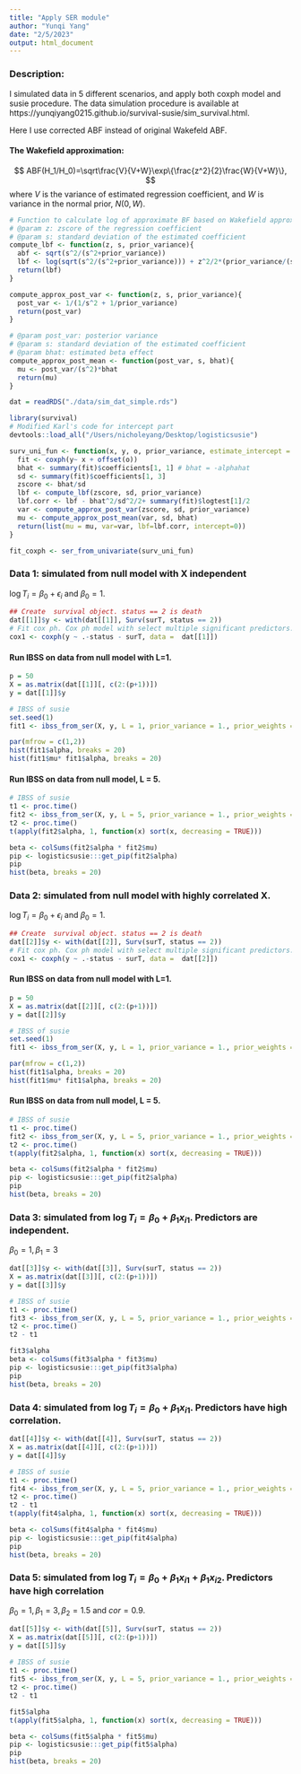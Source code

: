```yaml
---
title: "Apply SER module"
author: "Yunqi Yang"
date: "2/5/2023"
output: html_document
---
```

### Description:

I simulated data in 5 different scenarios, and apply both coxph model and susie procedure. The data simulation procedure is available at https://yunqiyang0215.github.io/survival-susie/sim_survival.html.

Here I use corrected ABF instead of original Wakefeld ABF.


#### The Wakefield approximation:
$$
ABF(H_1/H_0)=\sqrt\frac{V}{V+W}\exp\{\frac{z^2}{2}\frac{W}{V+W}\},
$$
where $V$ is the variance of estimated regression coefficient, and $W$ is variance in the normal prior, $N(0,W)$. 

```r
# Function to calculate log of approximate BF based on Wakefield approximation
# @param z: zscore of the regression coefficient
# @param s: standard deviation of the estimated coefficient
compute_lbf <- function(z, s, prior_variance){
  abf <- sqrt(s^2/(s^2+prior_variance))
  lbf <- log(sqrt(s^2/(s^2+prior_variance))) + z^2/2*(prior_variance/(s^2+prior_variance))
  return(lbf)
}

compute_approx_post_var <- function(z, s, prior_variance){
  post_var <- 1/(1/s^2 + 1/prior_variance)
  return(post_var)
}

# @param post_var: posterior variance
# @param s: standard deviation of the estimated coefficient
# @param bhat: estimated beta effect
compute_approx_post_mean <- function(post_var, s, bhat){
  mu <- post_var/(s^2)*bhat
  return(mu)
}

```

```r
dat = readRDS("./data/sim_dat_simple.rds")

library(survival)
# Modified Karl's code for intercept part
devtools::load_all("/Users/nicholeyang/Desktop/logisticsusie")
```

```r
surv_uni_fun <- function(x, y, o, prior_variance, estimate_intercept = 0, ...){
  fit <- coxph(y~ x + offset(o))
  bhat <- summary(fit)$coefficients[1, 1] # bhat = -alphahat
  sd <- summary(fit)$coefficients[1, 3]
  zscore <- bhat/sd
  lbf <- compute_lbf(zscore, sd, prior_variance)
  lbf.corr <- lbf - bhat^2/sd^2/2+ summary(fit)$logtest[1]/2
  var <- compute_approx_post_var(zscore, sd, prior_variance)
  mu <- compute_approx_post_mean(var, sd, bhat)
  return(list(mu = mu, var=var, lbf=lbf.corr, intercept=0))
}

fit_coxph <- ser_from_univariate(surv_uni_fun)
```





### Data 1: simulated from null model with X independent

$\log T_i =\beta_0+\epsilon_i$ and $\beta_0 = 1$.

```r
## Create  survival object. status == 2 is death
dat[[1]]$y <- with(dat[[1]], Surv(surT, status == 2))
# Fit cox ph. Cox ph model with select multiple significant predictors..
cox1 <- coxph(y ~ .-status - surT, data =  dat[[1]])
```

#### Run IBSS on data from null model with L=1.
```r
p = 50
X = as.matrix(dat[[1]][, c(2:(p+1))])
y = dat[[1]]$y
```

```r
# IBSS of susie
set.seed(1)
fit1 <- ibss_from_ser(X, y, L = 1, prior_variance = 1., prior_weights = rep(1/p, p), tol = 1e-3, maxit = 500, estimate_intercept = TRUE, ser_function = fit_coxph)
```

```r
par(mfrow = c(1,2))
hist(fit1$alpha, breaks = 20)
hist(fit1$mu* fit1$alpha, breaks = 20)
```

#### Run IBSS on data from null model, L = 5.
```r
# IBSS of susie
t1 <- proc.time()
fit2 <- ibss_from_ser(X, y, L = 5, prior_variance = 1., prior_weights = rep(1/p, p), tol = 1e-3, maxit = 500, estimate_intercept = TRUE, ser_function = fit_coxph)
t2 <- proc.time()
t(apply(fit2$alpha, 1, function(x) sort(x, decreasing = TRUE)))
```

```r
beta <- colSums(fit2$alpha * fit2$mu)
pip <- logisticsusie:::get_pip(fit2$alpha)
pip
hist(beta, breaks = 20)
```


### Data 2: simulated from null model with highly correlated X.

$\log T_i =\beta_0+\epsilon_i$ and $\beta_0 = 1$.

```r
## Create  survival object. status == 2 is death
dat[[2]]$y <- with(dat[[2]], Surv(surT, status == 2))
# Fit cox ph. Cox ph model with select multiple significant predictors..
cox1 <- coxph(y ~ .-status - surT, data =  dat[[2]])
```

#### Run IBSS on data from null model with L=1.
```r
p = 50
X = as.matrix(dat[[2]][, c(2:(p+1))])
y = dat[[2]]$y
```

```r
# IBSS of susie
set.seed(1)
fit1 <- ibss_from_ser(X, y, L = 1, prior_variance = 1., prior_weights = rep(1/p, p), tol = 1e-3, maxit = 500, estimate_intercept = TRUE, ser_function = fit_coxph)
```

```r
par(mfrow = c(1,2))
hist(fit1$alpha, breaks = 20)
hist(fit1$mu* fit1$alpha, breaks = 20)
```

#### Run IBSS on data from null model, L = 5.
```r
# IBSS of susie
t1 <- proc.time()
fit2 <- ibss_from_ser(X, y, L = 5, prior_variance = 1., prior_weights = rep(1/p, p), tol = 1e-3, maxit = 500, estimate_intercept = TRUE, ser_function = fit_coxph)
t2 <- proc.time()
t(apply(fit2$alpha, 1, function(x) sort(x, decreasing = TRUE)))
```

```r
beta <- colSums(fit2$alpha * fit2$mu)
pip <- logisticsusie:::get_pip(fit2$alpha)
pip
hist(beta, breaks = 20)
```



### Data 3: simulated from $\log T_i=\beta_0 + \beta_1x_{i1}$. Predictors are independent. 

$\beta_0 = 1, \beta_1 = 3$
```r
dat[[3]]$y <- with(dat[[3]], Surv(surT, status == 2))
X = as.matrix(dat[[3]][, c(2:(p+1))])
y = dat[[3]]$y

# IBSS of susie
t1 <- proc.time()
fit3 <- ibss_from_ser(X, y, L = 5, prior_variance = 1., prior_weights = rep(1/p, p), tol = 1e-3, maxit = 500, estimate_intercept = TRUE, ser_function = fit_coxph)
t2 <- proc.time()
t2 - t1
```

```r
fit3$alpha
beta <- colSums(fit3$alpha * fit3$mu)
pip <- logisticsusie:::get_pip(fit3$alpha)
pip
hist(beta, breaks = 20)
```


### Data 4: simulated from $\log T_i=\beta_0 + \beta_1x_{i1}$. Predictors have high correlation. 
```r
dat[[4]]$y <- with(dat[[4]], Surv(surT, status == 2))
X = as.matrix(dat[[4]][, c(2:(p+1))])
y = dat[[4]]$y

# IBSS of susie
t1 <- proc.time()
fit4 <- ibss_from_ser(X, y, L = 5, prior_variance = 1., prior_weights = rep(1/p, p), tol = 1e-3, maxit = 500, estimate_intercept = TRUE, ser_function = fit_coxph)
t2 <- proc.time()
t2 - t1
t(apply(fit4$alpha, 1, function(x) sort(x, decreasing = TRUE)))
```

```r
beta <- colSums(fit4$alpha * fit4$mu)
pip <- logisticsusie:::get_pip(fit4$alpha)
pip
hist(beta, breaks = 20)
```


### Data 5: simulated from $\log T_i=\beta_0 + \beta_1x_{i1} + \beta_1x_{i2}$. Predictors have high correlation

$\beta_0 = 1, \beta_1 = 3, \beta_2 = 1.5$ and $cor=0.9$.
```r
dat[[5]]$y <- with(dat[[5]], Surv(surT, status == 2))
X = as.matrix(dat[[5]][, c(2:(p+1))])
y = dat[[5]]$y
 
# IBSS of susie
t1 <- proc.time()
fit5 <- ibss_from_ser(X, y, L = 5, prior_variance = 1., prior_weights = rep(1/p, p), tol = 1e-3, maxit = 500, estimate_intercept = TRUE, ser_function = fit_coxph)
t2 <- proc.time()
t2 - t1

```

```r
fit5$alpha
t(apply(fit5$alpha, 1, function(x) sort(x, decreasing = TRUE)))
```

```r
beta <- colSums(fit5$alpha * fit5$mu)
pip <- logisticsusie:::get_pip(fit5$alpha)
pip
hist(beta, breaks = 20)
```

